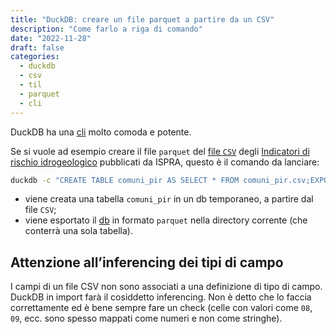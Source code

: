 ```yaml
---
title: "DuckDB: creare un file parquet a partire da un CSV"
description: "Come farlo a riga di comando"
date: "2022-11-28"
draft: false
categories:
  - duckdb
  - csv
  - til
  - parquet
  - cli
---
```


DuckDB ha una [cli](https://duckdb.org/docs/api/cli) molto comoda e potente.

Se si vuole ad esempio creare il file `parquet` del [file `CSV`](comuni_pir.csv) degli [Indicatori di rischio idrogeologico](https://idrogeo.isprambiente.it/app/page/open-data) pubblicati da ISPRA, questo è il comando da lanciare:

```bash
duckdb -c "CREATE TABLE comuni_pir AS SELECT * FROM comuni_pir.csv;EXPORT DATABASE '.' (FORMAT PARQUET);"
```

- viene creata una tabella `comuni_pir` in un db temporaneo, a partire dal file `CSV`;
- viene esportato il [db](comuni_pir.parquet) in formato `parquet` nella directory corrente (che conterrà una sola tabella).

::: {.callout-note}
## Attenzione all'inferencing dei tipi di campo

I campi di un file CSV non sono associati a una definizione di tipo di campo. DuckDB in import farà il cosiddetto inferencing. Non è detto che lo faccia correttamente ed è bene sempre fare un check (celle con valori come `08`, `09`, ecc. sono spesso mappati come numeri e non come stringhe).

:::
